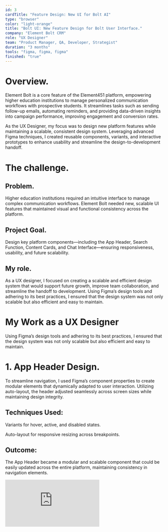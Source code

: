 ```yaml
---
id: 3
cardTitle: "Feature Design: New UI for Bolt AI"
type: "browser"
color: "light-orange"
title: "Bolt UI: New Feature Design for Bolt User Interface."
company: "Element Bolt CRM"
role: "UX Designer"
team: "Product Manager, QA, Developer, Strategist"
duration: "3 months"
tools: "figma, figma, figma"
finished: "true"
---
```


<FullWidthImage
  src="/images/bolt-main.png"
  alt="Element Bolt Dashboard Interface"
/>

# Overview.

Element Bolt is a core feature of the Element451 platform, empowering higher education institutions to manage personalized communication workflows with prospective students. It streamlines tasks such as sending follow-up emails, automating reminders, and providing data-driven insights into campaign performance, improving engagement and conversion rates.

As the UX Designer, my focus was to design new platform features while maintaining a scalable, consistent design system. Leveraging advanced Figma techniques, I created reusable components, variants, and interactive prototypes to enhance usability and streamline the design-to-development handoff.

# The challenge.

## Problem.
Higher education institutions required an intuitive interface to manage complex communication workflows. Element Bolt needed new, scalable UI features that maintained visual and functional consistency across the platform.

## Project Goal.
Design key platform components—including the App Header, Search Function, Content Cards, and Chat Interface—ensuring responsiveness, usability, and future scalability.

## My role.
As a UX designer, I focused on creating a scalable and efficient design system that would support future growth, improve team collaboration, and streamline the handoff to development. Using Figma’s design tools and adhering to its best practices, I ensured that the design system was not only scalable but also efficient and easy to maintain.

# My Work as a UX Designer
Using Figma’s design tools and adhering to its best practices, I ensured that the design system was not only scalable but also efficient and easy to maintain.

# 1. App Header Design.

To streamline navigation, I used Figma’s component properties to create modular elements that dynamically adapted to user interaction. Utilizing auto-layout, the header adjusted seamlessly across screen sizes while maintaining design integrity.

## Techniques Used:
Variants for hover, active, and disabled states.

Auto-layout for responsive resizing across breakpoints.

## Outcome:
The App Header became a modular and scalable component that could
be easily updated across the entire platform, maintaining consistency in navigation
elements.

<div style={{ marginTop: '20px', position: 'relative', width: '100%', maxWidth: '1100px', paddingTop: '56.25%', borderRadius: '10px', overflow: 'hidden', marginLeft: 'auto', marginRight: 'auto' }}>
  <iframe 
    src="https://embed.figma.com/design/h2uduBPcH39Tdkii7Pud9v/Enric-UX-%2F-Product-Design?node-id=772-2188&embed-host=share"
    style={{ position: 'absolute', top: 0, left: 0, width: '100%', height: '100%', borderRadius: '10px' }}
    frameBorder="0"
    allowFullScreen
  />
</div>

# 2. Search Function Design.

The search interface was designed with nested components and responsive constraints, ensuring adaptability for mobile, tablet, and desktop devices. Using interactive prototypes, I tested user interactions, including dropdown behavior and input focus states.

## Techniques Used.
Figma constraints for fluid resizing.

Interactive components to simulate real-world interactions for developers.

## Outcome.
A flexible, user-friendly search bar that improved engagement and provided a seamless search experience across devices.

<div style={{ marginTop: '20px', position: 'relative', width: '100%', maxWidth: '1100px', paddingTop: '56.25%', borderRadius: '10px', overflow: 'hidden', marginLeft: 'auto', marginRight: 'auto' }}>
  <iframe 
    src="ttps://embed.figma.com/design/h2uduBPcH39Tdkii7Pud9v/Enric-UX-%2F-Product-Design?node-id=773-14504&embed-host=share"
    style={{ position: 'absolute', top: 0, left: 0, width: '100%', height: '100%', borderRadius: '10px' }}
    frameBorder="0"
    allowFullScreen
  />
</div>

# 3.Content Cards Design.

Content Cards were built to showcase dynamic information such as conversations, tasks, and documents. By integrating Boolean properties and nested components, I ensured the cards were versatile and scalable without duplicating effort.

## Techniques Used:

Boolean variables for optional card elements.

Auto-layout for dynamic content resizing.

## Outcome:
Scalable Content Cards that allowed for quick customization and efficient updates, improving user workflows.

<div style={{ marginTop: '20px', position: 'relative', width: '100%', maxWidth: '1100px', paddingTop: '56.25%', borderRadius: '10px', overflow: 'hidden', marginLeft: 'auto', marginRight: 'auto' }}>
  <iframe 
    src="https://embed.figma.com/design/h2uduBPcH39Tdkii7Pud9v/Enric-UX-%2F-Product-Design?node-id=772-2190&embed-host=share"
    style={{ position: 'absolute', top: 0, left: 0, width: '100%', height: '100%', borderRadius: '10px' }}
    frameBorder="0"
    allowFullScreen
  />
</div>

# 4. Conversation (Chat) Feature Design.

For the chat interface, I implemented smart animate to simulate real-time interactions, including typing indicators and message animations. Using design tokens, I ensured consistency in typography, colors, and spacing, creating a polished user experience.

## Techniques Used:

Smart animate for realistic interaction prototypes.

Figma Tokens Plugin to align design and development.

## Outcome:
An intuitive chat feature that replicated real-time conversations while maintaining brand consistency.

<div style={{ marginTop: '20px', position: 'relative', width: '100%', maxWidth: '1100px', paddingTop: '56.25%', borderRadius: '10px', overflow: 'hidden', marginLeft: 'auto', marginRight: 'auto' }}>
  <iframe 
    src="https://embed.figma.com/design/h2uduBPcH39Tdkii7Pud9v/Enric-UX-%2F-Product-Design?node-id=773-49812&embed-host=share"
    style={{ position: 'absolute', top: 0, left: 0, width: '100%', height: '100%', borderRadius: '10px' }}
    frameBorder="0"
    allowFullScreen
  />
</div>

# Collaboration & Handoff.

Throughout the project, I prioritized clear communication and collaboration with developers:

- <u>Team Library:</u> I used Figma’s Team Library to share components across projects,
  ensuring that everyone on the team had access to the latest design assets.
- <u>Annotations & Prototypes:</u> I added detailed annotations to each component
  and created interactive prototypes in Figma, demonstrating user flow and behavior,
  which minimized back-and-forth during the developer handoff.
- <u>Design Tokens:</u> I used the Figma Tokens Plugin to export design tokens, allowing
  developers to directly reference these tokens in code, ensuring a smooth and accurate
  handoff.
- <u> Interactive Prototypes:</u> Demonstrated user flows and interactions to reduce ambiguity during the handoff process.

## Outcome
The development team benefited from well-documented designs, with clear guidelines and reusable components that simplified the implementation process.

# The Final Product.

The redesigned Element Bolt interface featured:

- A responsive App Header that adapted dynamically across devices.
- An intuitive Search Function optimized for seamless usability.
- Flexible Content Cards for streamlined information display.
- An engaging Chat Interface with real-time interaction capabilities.
- By integrating advanced Figma techniques, I ensured the design system was scalable, consistent, and developer-friendly.

# Results & Impact.

- <u>Improved Scalability:</u> The use of reusable components reduced design update time by 30%.
- <u>Enhanced User Experience:</u> Responsive features boosted mobile interactions, increasing engagement by 20%.
- <u>Efficient Handoff:</u> Clear annotations and tokens streamlined development, reducing implementation errors by 25%.

# Reflection & Lessons Learned.

This project demonstrated the importance of leveraging Figma’s advanced tools to create scalable and maintainable designs. By incorporating design tokens and interactive prototypes, I ensured a seamless collaboration process between design and development. Moving forward, I aim to further explore automation in design workflows to improve efficiency and scalability in future projects.
